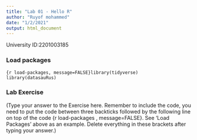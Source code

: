 ```yaml
---
title: "Lab 01 - Hello R"
author: "Ruyof mohammed"
date: "1/2/2021"
output: html_document
---
```


University ID:2201003185 

### Load packages

```{r load-packages, message=FALSE}library(tidyverse) 
library(datasauRus)
```


### Lab Exercise

(Type your answer to the Exercise here. Remember to include the code, you need to put the code between three backticks followed by the following line on top of the code {r load-packages , message=FALSE}. See 'Load Packages' above as an example. Delete everything in these brackets after typing your answer.)